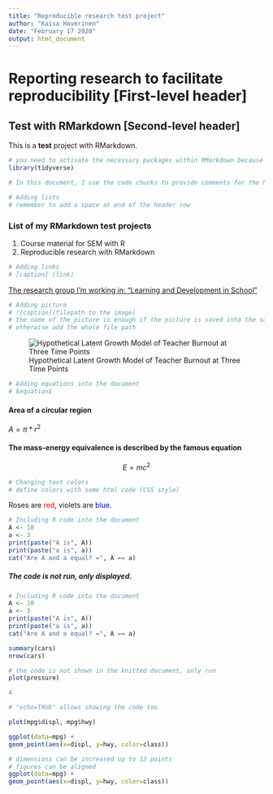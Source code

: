 ---
title: "Reproducible research test project"
author: "Kaisa Haverinen"
date: "February 17 2020"
output: html_document
---

# Reporting research to facilitate reproducibility [First-level header]
## Test with RMarkdown [Second-level header]

This is a **test** project with RMarkdown.

```{r, echo=FALSE, warning=FALSE, error=FALSE, message=FALSE}
# you need to activate the necessary packages within RMarkdown because it doesn't have access to the object that are currently in your R session
library(tidyverse)
```

```{r}
# In this document, I use the code chunks to provide comments for the Markdown code

# Adding lists
# remember to add a space at end of the header row
```

### List of my RMarkdown test projects 
1. Course material for SEM with R
2. Reproducible research with RMarkdown

```{r}
# Adding links
# [caption] (link)
```

[The research group I'm working in: "Learning and Development in School"](http://www.learninginschool.fi/)

```{r}
# Adding picture
# ![caption](filepath to the image)
# the name of the picture is enough if the picture is saved into the same directory with the R project
# otherwise add the whole file path
```

![Hypothetical Latent Growth Model of Teacher Burnout at Three Time Points](LGM_hypoteettinen.png)
```{r}
# Adding equations into the document
# $equation$
```

#### Area of a circular region
$A = \pi*r^{2}$

#### The mass-energy equivalence is described by the famous equation
$$E=mc^2$$
```{r}
# Changing text colors
# define colors with some html code (CSS style)
```

Roses are <span style="color:red">red</span>,
violets are <span style="color:blue">blue</span>.

```{r}
# Including R code into the document
A <- 10
a <- 3
print(paste("A is", A))
print(paste("a is", a))
cat("Are A and a equal? =", A == a)
```

##### The code is not run, only displayed.

```{r, eval=FALSE}
# Including R code into the document
A <- 10
a <- 3
print(paste("A is", A))
print(paste("a is", a))
cat("Are A and a equal? =", A == a)
```


```{r}
summary(cars)
nrow(cars)
```

```{r, echo=FALSE}
# the code is not shown in the knitted document, only run
plot(pressure)
```

```{r, warning=FALSE, error=FALSE}
4
```

```{r, fig.width=5, fig.height=4, echo=TRUE}
# "echo=TRUE" allows showing the code too

plot(mpg$displ, mpg$hwy)

ggplot(data=mpg) + 
geom_point(aes(x=displ, y=hwy, color=class))
```

```{r, fig.width=6, fig.height=5, fig.align='left', echo=TRUE}
# dimensions can be increased up to 12 points
# figures can be aligned
ggplot(data=mpg) + 
geom_point(aes(x=displ, y=hwy, color=class))
```